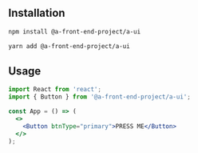 
<Meta title="Introduction" />

## Installation

```bash
npm install @a-front-end-project/a-ui
```

```bash
yarn add @a-front-end-project/a-ui
```

## Usage

```jsx
import React from 'react';
import { Button } from '@a-front-end-project/a-ui';

const App = () => (
  <>
    <Button btnType="primary">PRESS ME</Button>
  </>
);
```
